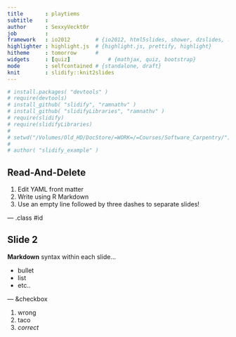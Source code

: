 ```yaml
---
title       : playtiems
subtitle    : 
author      : SexxyVeckt0r
job         : 
framework   : io2012        # {io2012, html5slides, shower, dzslides, ...}
highlighter : highlight.js  # {highlight.js, prettify, highlight}
hitheme     : tomorrow      # 
widgets     : [quiz]            # {mathjax, quiz, bootstrap}
mode        : selfcontained # {standalone, draft}
knit        : slidify::knit2slides
---
```


```r


# install.packages( "devtools" )
# require(devtools)
# install_github( "slidify", "ramnathv" )
# install_github( "slidifyLibraries", "ramnathv" )
# require(slidify)
# require(slidifyLibraries)
# 
# setwd("/Volumes/Old_HD/DocStore/=WORK=/=Courses/Software_Carpentry/")
# 
# author( "slidify_example" )


```


## Read-And-Delete

1. Edit YAML front matter
2. Write using R Markdown
3. Use an empty line followed by three dashes to separate slides!

--- .class #id 

## Slide 2

**Markdown** syntax within each slide...

  + bullet
  + list
  + etc..

--- &checkbox

1. wrong
2. taco
3. _correct_




